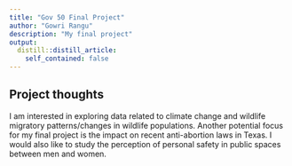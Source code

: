 ```yaml
---
title: "Gov 50 Final Project"
author: "Gowri Rangu"
description: "My final project"
output:
  distill::distill_article:
    self_contained: false
---
```




## Project thoughts

I am interested in exploring data related to climate change and wildlife migratory patterns/changes in wildlife populations. Another potential focus for my final project is the impact on recent anti-abortion laws in Texas. I would also like to study the perception of personal safety in public spaces between men and women. 